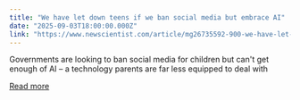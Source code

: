 ```yaml
---
title: "We have let down teens if we ban social media but embrace AI"
date: "2025-09-03T18:00:00.000Z"
link: "https://www.newscientist.com/article/mg26735592-900-we-have-let-down-teens-if-we-ban-social-media-but-embrace-ai/?utm_campaign=RSS%7CNSNS&utm_source=NSNS&utm_medium=RSS&utm_content=technology"
---
```


Governments are looking to ban social media for children but can't get enough of AI – a technology parents are far less equipped to deal with

[Read more](https://www.newscientist.com/article/mg26735592-900-we-have-let-down-teens-if-we-ban-social-media-but-embrace-ai/?utm_campaign=RSS%7CNSNS&utm_source=NSNS&utm_medium=RSS&utm_content=technology)
